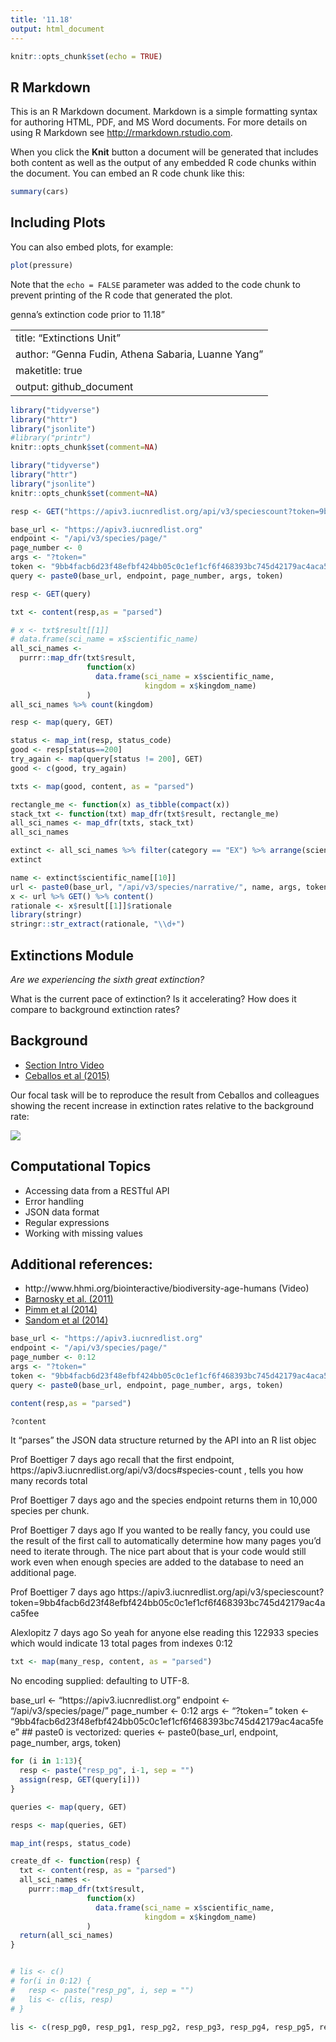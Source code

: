 ```yaml
---
title: '11.18'
output: html_document
---
```


```r
knitr::opts_chunk$set(echo = TRUE)
```

## R Markdown

This is an R Markdown document. Markdown is a simple formatting syntax for authoring HTML, PDF, and MS Word documents. For more details on using R Markdown see <http://rmarkdown.rstudio.com>.

When you click the **Knit** button a document will be generated that includes both content as well as the output of any embedded R code chunks within the document. You can embed an R code chunk like this:

```r
summary(cars)
```

## Including Plots

You can also embed plots, for example:

```r
plot(pressure)
```

Note that the `echo = FALSE` parameter was added to the code chunk to prevent printing of the R code that generated the plot.

genna's extinction code prior to 11.18"

---
title: "Extinctions Unit"
author: "Genna Fudin, Athena Sabaria, Luanne Yang"
maketitle: true
output: github_document
---



```r
library("tidyverse")
library("httr")
library("jsonlite")
#library("printr")
knitr::opts_chunk$set(comment=NA)
```


```r
library("tidyverse")
library("httr")
library("jsonlite")
knitr::opts_chunk$set(comment=NA)
```
```r
resp <- GET("https://apiv3.iucnredlist.org/api/v3/speciescount?token=9bb4facb6d23f48efbf424bb05c0c1ef1cf6f468393bc745d42179ac4aca5fee")
```
```r
base_url <- "https://apiv3.iucnredlist.org"
endpoint <- "/api/v3/species/page/"
page_number <- 0
args <- "?token="
token <- "9bb4facb6d23f48efbf424bb05c0c1ef1cf6f468393bc745d42179ac4aca5fee"
query <- paste0(base_url, endpoint, page_number, args, token)
```
```r
resp <- GET(query)
```
```r
txt <- content(resp,as = "parsed")
```
```r
# x <- txt$result[[1]]
# data.frame(sci_name = x$scientific_name)
all_sci_names <- 
  purrr::map_dfr(txt$result, 
                 function(x) 
                   data.frame(sci_name = x$scientific_name,
                              kingdom = x$kingdom_name)
                 )
all_sci_names %>% count(kingdom)
```

```r
resp <- map(query, GET)
```
```r
status <- map_int(resp, status_code)
good <- resp[status==200]
try_again <- map(query[status != 200], GET)
good <- c(good, try_again)
```

```r
txts <- map(good, content, as = "parsed")
```
```r
rectangle_me <- function(x) as_tibble(compact(x))
stack_txt <- function(txt) map_dfr(txt$result, rectangle_me) 
all_sci_names <- map_dfr(txts, stack_txt)
all_sci_names
```
```r
extinct <- all_sci_names %>% filter(category == "EX") %>% arrange(scientific_name)
extinct 
```
```r
name <- extinct$scientific_name[[10]]
url <- paste0(base_url, "/api/v3/species/narrative/", name, args, token)
x <- url %>% GET() %>% content()
rationale <- x$result[[1]]$rationale
library(stringr)
stringr::str_extract(rationale, "\\d+")
```

## Extinctions Module

_Are we experiencing the sixth great extinction?_  

What is the current pace of extinction? Is it accelerating? How does it compare to background extinction rates?

## Background

- [Section Intro Video](https://youtu.be/QsH6ytm89GI)
- [Ceballos et al (2015)](http://doi.org/10.1126/sciadv.1400253)

Our focal task will be to reproduce the result from Ceballos and colleagues showing the recent increase in extinction rates relative to the background rate:

![](https://espm-157.carlboettiger.info/img/extinctions.jpg)


## Computational Topics

- Accessing data from a RESTful API
- Error handling
- JSON data format
- Regular expressions
- Working with missing values

## Additional references:

- http://www.hhmi.org/biointeractive/biodiversity-age-humans (Video)
- [Barnosky et al. (2011)](http://doi.org/10.1038/nature09678)
- [Pimm et al (2014)](http://doi.org/10.1126/science.1246752)
- [Sandom et al (2014)](http://dx.doi.org/10.1098/rspb.2013.3254)


```r
base_url <- "https://apiv3.iucnredlist.org"
endpoint <- "/api/v3/species/page/"
page_number <- 0:12
args <- "?token="
token <- "9bb4facb6d23f48efbf424bb05c0c1ef1cf6f468393bc745d42179ac4aca5fee"
query <- paste0(base_url, endpoint, page_number, args, token)
```

```r
content(resp,as = "parsed")
```
```r
?content
```
It "parses" the JSON data structure returned by the API into an R list objec


Prof Boettiger  7 days ago
recall that the first endpoint, https://apiv3.iucnredlist.org/api/v3/docs#species-count , tells you how many records total




Prof Boettiger  7 days ago
and the species endpoint returns them in 10,000 species per chunk.


Prof Boettiger  7 days ago
If you wanted to be really fancy, you could use the result of the first call to automatically determine how many pages you'd need to iterate through.  The nice part about that is your code would still work even when enough species are added to the database to need an additional page.




Prof Boettiger  7 days ago
https://apiv3.iucnredlist.org/api/v3/speciescount?token=9bb4facb6d23f48efbf424bb05c0c1ef1cf6f468393bc745d42179ac4aca5fee


Alexlopitz  7 days ago
So yeah for anyone else reading this 122933 species which would indicate 13 total pages from indexes 0:12



```r
txt <- map(many_resp, content, as = "parsed")
```
No encoding supplied: defaulting to UTF-8.

base_url <- "https://apiv3.iucnredlist.org"
endpoint <- "/api/v3/species/page/"
page_number <- 0:12
args <- "?token="
token <- "9bb4facb6d23f48efbf424bb05c0c1ef1cf6f468393bc745d42179ac4aca5fee"
## paste0 is vectorized:
queries <- paste0(base_url, endpoint, page_number, args, token)

```r
for (i in 1:13){
  resp <- paste("resp_pg", i-1, sep = "")
  assign(resp, GET(query[i]))
}
```
```r
queries <- map(query, GET)
```

```r
resps <- map(queries, GET)
```

```r
map_int(resps, status_code)
```

```r
create_df <- function(resp) {
  txt <- content(resp, as = "parsed")
  all_sci_names <- 
    purrr::map_dfr(txt$result, 
                 function(x) 
                   data.frame(sci_name = x$scientific_name,
                              kingdom = x$kingdom_name)
                 )
  return(all_sci_names)
}


# lis <- c()
# for(i in 0:12) {
#   resp <- paste("resp_pg", i, sep = "")
#   lis <- c(lis, resp)
# }

lis <- c(resp_pg0, resp_pg1, resp_pg2, resp_pg3, resp_pg4, resp_pg5, resp_pg6, resp_pg7, resp_pg8, resp_pg9, resp_pg10, resp_pg11, resp_pg12)
```


